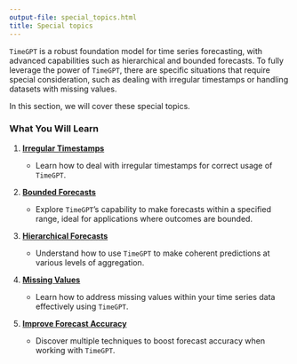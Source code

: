 ```yaml
---
output-file: special_topics.html
title: Special topics
---
```



`TimeGPT` is a robust foundation model for time series forecasting, with
advanced capabilities such as hierarchical and bounded forecasts. To
fully leverage the power of `TimeGPT`, there are specific situations
that require special consideration, such as dealing with irregular
timestamps or handling datasets with missing values.

In this section, we will cover these special topics.

### What You Will Learn

1.  **[Irregular
    Timestamps](https://docs.nixtla.io/docs/capabilities-forecast-irregular_timestamps)**

    -   Learn how to deal with irregular timestamps for correct usage of
        `TimeGPT`.

2.  **[Bounded
    Forecasts](https://docs.nixtla.io/docs/tutorials-bounded_forecasts)**

    -   Explore `TimeGPT`’s capability to make forecasts within a
        specified range, ideal for applications where outcomes are
        bounded.

3.  **[Hierarchical
    Forecasts](https://docs.nixtla.io/docs/tutorials-hierarchical_forecasting)**

    -   Understand how to use `TimeGPT` to make coherent predictions at
        various levels of aggregation.

4.  **[Missing
    Values](https://docs.nixtla.io/docs/tutorials-missing_values)**

    -   Learn how to address missing values within your time series data
        effectively using `TimeGPT`.

5.  **[Improve Forecast
    Accuracy](https://docs.nixtla.io/docs/tutorials-improve_forecast_accuracy_with_timegpt)**

    -   Discover multiple techniques to boost forecast accuracy when
        working with `TimeGPT`.

